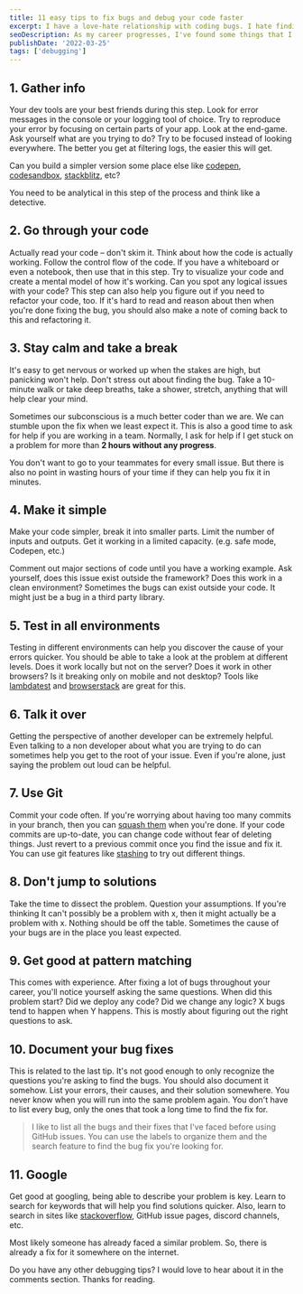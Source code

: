 ```yaml
---
title: 11 easy tips to fix bugs and debug your code faster
excerpt: I have a love-hate relationship with coding bugs. I hate finding and debugging them, but I love the moment that I find a fix for it. As my career progresses, I've found some things that I do over and over that help me fix bugs faster. In this post, I'll list the debugging tips that I use the most.
seoDescription: As my career progresses, I've found some things that I do over and over that help me fix bugs faster. In this post, I'll list 11easy debugging tricks to find solutions to coding problems faster.
publishDate: '2022-03-25'
tags: ['debugging']
---
```



1\. Gather info
---------------

Your dev tools are your best friends during this step. Look for error messages in the console or your logging tool of choice. Try to reproduce your error by focusing on certain parts of your app. Look at the end-game. Ask yourself what are you trying to do? Try to be focused instead of looking everywhere. The better you get at filtering logs, the easier this will get.

Can you build a simpler version some place else like [codepen](https://codepen.io/), [codesandbox](https://codesandbox.io/), [stackblitz](https://stackblitz.com/), etc?

You need to be analytical in this step of the process and think like a detective.

2\. Go through your code
------------------------

Actually read your code – don't skim it. Think about how the code is actually working. Follow the control flow of the code. If you have a whiteboard or even a notebook, then use that in this step. Try to visualize your code and create a mental model of how it's working. Can you spot any logical issues with your code? This step can also help you figure out if you need to refactor your code, too. If it's hard to read and reason about then when you're done fixing the bug, you should also make a note of coming back to this and refactoring it.

3\. Stay calm and take a break
------------------------------

It's easy to get nervous or worked up when the stakes are high, but panicking won't help. Don't stress out about finding the bug. Take a 10-minute walk or take deep breaths, take a shower, stretch, anything that will help clear your mind.

Sometimes our subconscious is a much better coder than we are. We can stumble upon the fix when we least expect it. This is also a good time to ask for help if you are working in a team. Normally, I ask for help if I get stuck on a problem for more than **2 hours without any progress**.

You don't want to go to your teammates for every small issue. But there is also no point in wasting hours of your time if they can help you fix it in minutes.

4\. Make it simple
------------------

Make your code simpler, break it into smaller parts. Limit the number of inputs and outputs. Get it working in a limited capacity. (e.g. safe mode, Codepen, etc.)

Comment out major sections of code until you have a working example. Ask yourself, does this issue exist outside the framework? Does this work in a clean environment? Sometimes the bugs can exist outside your code. It might just be a bug in a third party library.

5\. Test in all environments
----------------------------

Testing in different environments can help you discover the cause of your errors quicker. You should be able to take a look at the problem at different levels. Does it work locally but not on the server? Does it work in other browsers? Is it breaking only on mobile and not desktop? Tools like [lambdatest](https://www.lambdatest.com/) and [browserstack](https://www.browserstack.com/) are great for this.

6\. Talk it over
----------------

Getting the perspective of another developer can be extremely helpful. Even talking to a non developer about what you are trying to do can sometimes help you get to the root of your issue. Even if you're alone, just saying the problem out loud can be helpful.

7\. Use Git
-----------

Commit your code often. If you're worrying about having too many commits in your branch, then you can [squash them](https://www.git-tower.com/learn/git/faq/git-squash/) when you're done. If your code commits are up-to-date, you can change code without fear of deleting things. Just revert to a previous commit once you find the issue and fix it. You can use git features like [stashing](https://www.git-scm.com/docs/git-stash) to try out different things.

8\. Don't jump to solutions
---------------------------

Take the time to dissect the problem. Question your assumptions. If you're thinking It can't possibly be a problem with x, then it might actually be a problem with x. Nothing should be off the table. Sometimes the cause of your bugs are in the place you least expected.

9\. Get good at pattern matching
--------------------------------

This comes with experience. After fixing a lot of bugs throughout your career, you'll notice yourself asking the same questions. When did this problem start? Did we deploy any code? Did we change any logic? X bugs tend to happen when Y happens. This is mostly about figuring out the right questions to ask.

10\. Document your bug fixes
----------------------------

This is related to the last tip. It's not good enough to only recognize the questions you're asking to find the bugs. You should also document it somehow. List your errors, their causes, and their solution somewhere. You never know when you will run into the same problem again. You don't have to list every bug, only the ones that took a long time to find the fix for.

> I like to list all the bugs and their fixes that I've faced before using GitHub issues. You can use the labels to organize them and the search feature to find the bug fix you're looking for.

11\. Google
-----------

Get good at googling, being able to describe your problem is key. Learn to search for keywords that will help you find solutions quicker. Also, learn to search in sites like [stackoverflow](https://stackoverflow.com/), GitHub issue pages, discord channels, etc.

Most likely someone has already faced a similar problem. So, there is already a fix for it somewhere on the internet.

Do you have any other debugging tips? I would love to hear about it in the comments section. Thanks for reading.
